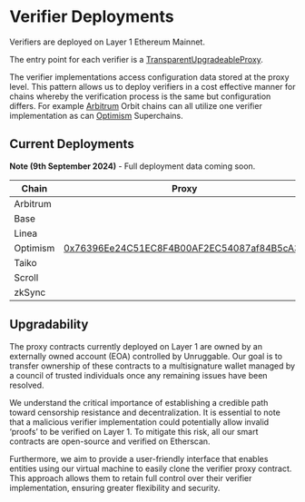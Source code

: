 # Verifier Deployments

Verifiers are deployed on Layer 1 Ethereum Mainnet.

The entry point for each verifier is a [TransparentUpgradeableProxy](https://docs.openzeppelin.com/contracts/5.x/api/proxy#TransparentUpgradeableProxy). 

The verifier implementations access configuration data stored at the proxy level. This pattern allows us to deploy verifiers in a cost effective manner for chains whereby the verification process is the same but configuration differs. For example [Arbitrum](/chains/arbitrum) Orbit chains can all utilize one verifier implementation as can [Optimism](/chains/optimism) Superchains.

## Current Deployments

**Note (9th September 2024)** - Full deployment data coming soon.

| Chain | Proxy | Implementation |
|-------|-------|--- |
| Arbitrum |  | |
| Base |  | |
| Linea |  | |
| Optimism | [0x76396Ee24C51EC8F4B00AF2EC54087af84B5cA3E](https://etherscan.io/address/0x76396Ee24C51EC8F4B00AF2EC54087af84B5cA3E#code) | [0x30e443dbd8749bbfa1ad39c86380f2e11371e242](https://etherscan.io/address/0x30e443dbd8749bbfa1ad39c86380f2e11371e242#code) |
| Taiko |  | |
| Scroll |  | |
| zkSync |  | |

## Upgradability

The proxy contracts currently deployed on Layer 1 are owned by an externally owned account (EOA) controlled by Unruggable. Our goal is to transfer ownership of these contracts to a multisignature wallet managed by a council of trusted individuals once any remaining issues have been resolved.

We understand the critical importance of establishing a credible path toward censorship resistance and decentralization. It is essential to note that a malicious verifier implementation could potentially allow invalid ‘proofs’ to be verified on Layer 1. To mitigate this risk, all our smart contracts are open-source and verified on Etherscan.

Furthermore, we aim to provide a user-friendly interface that enables entities using our virtual machine to easily clone the verifier proxy contract. This approach allows them to retain full control over their verifier implementation, ensuring greater flexibility and security.